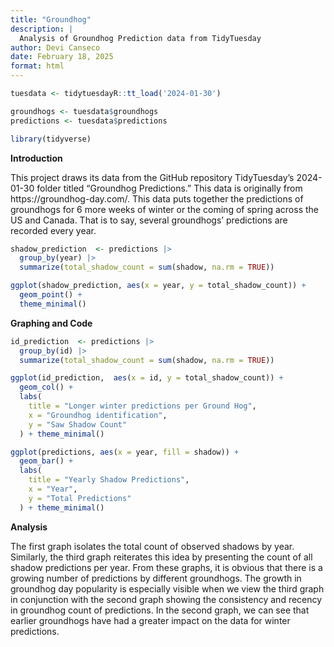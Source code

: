 ```yaml
---
title: "Groundhog"
description: |
  Analysis of Groundhog Prediction data from TidyTuesday
author: Devi Canseco
date: February 18, 2025
format: html
---
```


```r

tuesdata <- tidytuesdayR::tt_load('2024-01-30')

groundhogs <- tuesdata$groundhogs
predictions <- tuesdata$predictions

library(tidyverse)
```

**Introduction**

This project draws its data from the GitHub repository TidyTuesday's 2024-01-30 folder titled "Groundhog Predictions." This data is originally from https://groundhog-day.com/. This data puts together the predictions of groundhogs for 6 more weeks of winter or the coming of spring across the US and Canada. That is to say, several groundhogs' predictions are recorded every year.

```r
shadow_prediction  <- predictions |>
  group_by(year) |>
  summarize(total_shadow_count = sum(shadow, na.rm = TRUE))

ggplot(shadow_prediction, aes(x = year, y = total_shadow_count)) +
  geom_point() +
  theme_minimal()


```

**Graphing and Code**

```r
id_prediction  <- predictions |>
  group_by(id) |>
  summarize(total_shadow_count = sum(shadow, na.rm = TRUE))

ggplot(id_prediction,  aes(x = id, y = total_shadow_count)) +
  geom_col() +
  labs(
    title = "Longer winter predictions per Ground Hog",
    x = "Groundhog identification",
    y = "Saw Shadow Count"
  ) + theme_minimal()

ggplot(predictions, aes(x = year, fill = shadow)) +
  geom_bar() +
  labs(
    title = "Yearly Shadow Predictions",
    x = "Year",
    y = "Total Predictions"
  ) + theme_minimal()
```

**Analysis**

The first graph isolates the total count of observed shadows by year. Similarly, the third graph reiterates this idea by presenting the count of all shadow predictions per year. From these graphs, it is obvious that there is a growing number of predictions by different groundhogs. The growth in groundhog day popularity is especially visible when we view the third graph in conjunction with the second graph showing the consistency and recency in groundhog count of predictions. In the second graph, we can see that earlier groundhogs have had a greater impact on the data for winter predictions.
